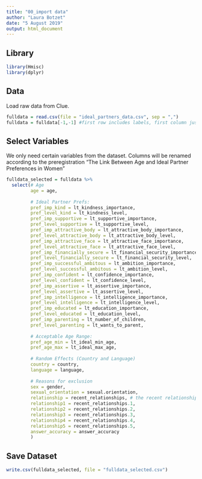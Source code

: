 ```yaml
---
title: "00_import data"
author: "Laura Botzet"
date: "5 August 2019"
output: html_document
---
```


## Library
```r
library(Hmisc)
library(dplyr)
```


## Data
Load raw data from Clue.
```r
fulldata = read.csv(file = "ideal_partners_data.csv", sep = ",")
fulldata = fulldata[-1,-1] #first row includes labels, first column just numbers the rows
```

## Select Variables
We only need certain variables from the dataset. Columns will be renamed according to the preregistration "The Link Between Age and Ideal Partner Preferences in Women"
```r
fulldata_selected = fulldata %>%
  select(# Age
         age = age,
         
         # Ideal Partner Prefs:
         pref_imp_kind = lt_kindness_importance,
         pref_level_kind = lt_kindness_level,
         pref_imp_supportive = lt_supportive_importance,
         pref_level_supportive = lt_supportive_level,
         pref_imp_attractive_body = lt_attractive_body_importance,
         pref_level_attractive_body = lt_attractive_body_level,
         pref_imp_attractive_face = lt_attractive_face_importance,
         pref_level_attractive_face = lt_attractive_face_level,
         pref_imp_financially_secure = lt_financial_security_importance,
         pref_level_financially_secure = lt_financial_security_level,
         pref_imp_successful_ambitous = lt_ambition_importance,
         pref_level_successful_ambitous = lt_ambition_level,
         pref_imp_confident = lt_confidence_importance,
         pref_level_confident = lt_confidence_level,
         pref_imp_assertive = lt_assertive_importance,
         pref_level_assertive = lt_assertive_level,
         pref_imp_intelligence = lt_intelligence_importance,
         pref_level_intelligence = lt_intelligence_level,
         pref_imp_educated = lt_education_importance,
         pref_level_educated = lt_education_level,
         pref_imp_parenting = lt_number_of_children,
         pref_level_parenting = lt_wants_to_parent,
         
         # Acceptable Age Range:
         pref_age_min = lt_ideal_min_age,
         pref_age_max = lt_ideal_max_age,
         
         # Random Effects (Country and Language)
         country = country,
         language = language,
         
         # Reasons for exclusion
         sex = gender,
         sexual_orientation = sexual.orientation,
         relationship = recent_relationships, # the recent relationship variable needs to be wrangled later
         relationship1 = recent_relationships.1,
         relationship2 = recent_relationships.2,
         relationship3 = recent_relationships.3,
         relationship4 = recent_relationships.4,
         relationship5 = recent_relationships.5,
         answer_accuracy = answer_accuracy
         )
```

## Save Dataset
```r
write.csv(fulldata_selected, file = "fulldata_selected.csv")
```

